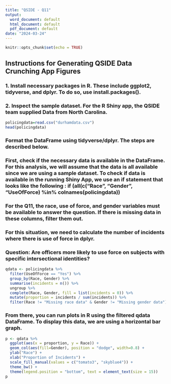 ```yaml
---
title: "QSIDE - Q11"
output:
  word_document: default
  html_document: default
  pdf_document: default
date: "2024-03-24"
---
```


```r
knitr::opts_chunk$set(echo = TRUE)
```

## Instructions for Generating QSIDE Data Crunching App Figures

### 1. Install necessary packages in R. These include ggplot2, tidyverse, and dplyr. To do so, use install.packages().

### 2. Inspect the sample dataset. For the R Shiny app, the QSIDE team supplied Data from North Carolina.

```r
policingdata=read.csv("durhamdata.csv")
head(policingdata)
```
### Format the DataFrame using tidyverse/dplyr. The steps are described below. 

### First, check if the necessary data is available in the DataFrame. For this analysis, we will assume that the data is all available since we are using a sample dataset. To check if data is available in the running Shiny App, we use an if statement that looks like the following : if (all(c("Race", "Gender", "UseOfForce) %in% colnames(policingdata))

### For the Q11, the race, use of force, and gender variables must be available to answer the question. If there is missing data in these columns, filter them out. 

### For this situation, we need to calculate the number of incidents where there is use of force in dplyr. 

### Question: Are officers more likely to use force on subjects with specific intersectional identities?

```r
qdata <- policingdata %>%
  filter(UseOfForce == "Yes") %>%
  group_by(Race, Gender) %>%
  summarise(incidents = n()) %>%
  ungroup %>%
  complete(Race, Gender, fill = list(incidents = 0)) %>%
  mutate(proportion = incidents / sum(incidents)) %>%  
  filter(Race != "Missing race data" & Gender != "Missing gender data")
```

### From there, you can run plots in R using the filtered qdata DataFrame. To display this data, we are using a horizontal bar graph. 

```r
p <- qdata %>%
  ggplot(aes(x = proportion, y = Race)) +
  geom_col(aes(fill=Gender), position = "dodge", width=0.8) +
  ylab("Race") +
  xlab("Proportion of Incidents") +
  scale_fill_manual(values = c("tomato3", "skyblue4")) +
  theme_bw() +
  theme(legend.position = "bottom", text = element_text(size = 15))
p
```


















